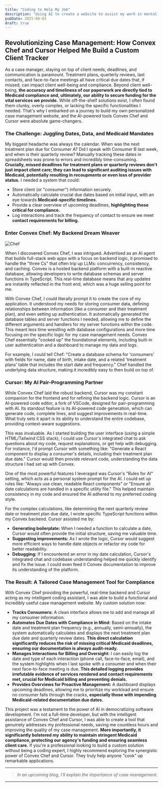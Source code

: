 ```yaml
---
title: "Coding to Help My Job"
description: "Using AI to create a website to assist my work in mental health"
pubDate: 2025-08-03
draft: true
---
```


## Revolutionizing Case Management: How Convex Chef and Cursor Helped Me Build a Custom Client Tracker

As a case manager, staying on top of client needs, deadlines, and communication is paramount. Treatment plans, quarterly reviews, last contacts, and face-to-face meetings all have critical due dates that, if missed, can impact client well-being and compliance. Beyond client well-being, **the accuracy and timeliness of our paperwork are directly tied to Medicaid compliance and, ultimately, our ability to secure funding for the vital services we provide.** While off-the-shelf solutions exist, I often found them clunky, overly complex, or lacking the specific functionalities I needed. That's why I embarked on a journey to build my own personalized case management website, and the AI-powered tools Convex Chef and Cursor were absolute game-changers.

### The Challenge: Juggling Dates, Data, and Medicaid Mandates

My biggest headache was always the calendar. When was the next treatment plan due for Consumer A? Did I speak with Consumer B last week, and when is their quarterly review? Manually tracking these dates in spreadsheets was prone to errors and incredibly time-consuming. **Crucially, missed deadlines for treatment plans or quarterly reviews don't just impact client care; they can lead to significant auditing issues with Medicaid, potentially resulting in recoupments or even loss of provider status.** I needed a system that could:

* Store client (or "consumer") information securely.
* Automatically calculate crucial due dates based on initial input, with an eye towards **Medicaid-specific timelines.**
* Provide a clear overview of upcoming deadlines, **highlighting those critical for compliance.**
* Log interactions and track the frequency of contact to ensure we meet **contact requirements for billing.**

### Enter Convex Chef: My Backend Dream Weaver

![Chef](https://22yjaf7c2x.ufs.sh/f/avP9Ws4j0vyMKZbxPGIzmRN1At7Jq2kOPsiraCoFnV89Xc6y)

When I discovered Convex Chef, I was intrigued. Advertised as an AI agent that builds full-stack web apps with a focus on backend logic, it promised to handle the "three Cs" that often trip up LLMs: concurrency, consistency, and caching. Convex is a hosted backend platform with a built-in reactive database, allowing developers to write database schemas and server functions in TypeScript. This real-time database means that any updates are instantly reflected in the front end, which was a huge selling point for me.

With Convex Chef, I could literally prompt it to create the core of my application. It understood my needs for storing consumer data, defining relationships between information (like a consumer and their treatment plan), and even setting up authentication. It automatically generated the database tables and server functions I needed, allowing me to define the different arguments and handlers for my server functions within the code. This meant less time wrestling with database configurations and more time focusing on the specific logic for my case management needs. Convex Chef essentially "cooked up" the foundational elements, including built-in user authentication and a dashboard to manage my data and logs.

For example, I could tell Chef: "Create a database schema for 'consumers' with fields for name, date of birth, intake date, and a related 'treatment plans' table that includes the start date and frequency." Chef handled the underlying data structure, making it incredibly easy to then build on top of.

### Cursor: My AI Pair-Programming Partner

While Convex Chef laid the robust backend, Cursor was my constant companion for the frontend and for refining the backend logic. Cursor is an AI-powered code editor, a fork of VSCode, designed for pair-programming with AI. Its standout feature is its AI-powered code generation, which can generate code, complete lines, and suggest improvements in real-time. What truly sets it apart is its ability to understand the entire codebase, providing context-aware suggestions.

This was invaluable. As I started building the user interface (using a simple HTML/Tailwind CSS stack), I could use Cursor's integrated chat to ask questions about my code, request explanations, or get help with debugging. For instance, I'd prompt Cursor with something like: "Generate a React component to display a consumer's details, including their treatment plan due date." Cursor would then provide relevant code, understanding the data structure I had set up with Convex.

One of the most powerful features I leveraged was Cursor's "Rules for AI" setting, which acts as a personal system prompt for the AI. I could set up rules like: "Always use clean, readable React components" or "Ensure all date calculations are handled in a specific utility file." This helped maintain consistency in my code and ensured the AI adhered to my preferred coding style.

For the complex calculations, like determining the next quarterly review date or treatment plan due date, I wrote specific TypeScript functions within my Convex backend. Cursor assisted me by:

* **Generating boilerplate:** When I needed a function to calculate a date, Cursor would often provide the initial structure, saving me valuable time.
* **Suggesting improvements:** As I wrote the logic, Cursor would suggest more efficient ways to handle date objects or refactor my code for better readability.
* **Debugging:** If I encountered an error in my date calculation, Cursor's integrated chat and codebase understanding helped me quickly identify and fix the issue. I could even feed it Convex documentation to improve its understanding of the platform.

### The Result: A Tailored Case Management Tool for Compliance

With Convex Chef providing the powerful, real-time backend and Cursor acting as my intelligent coding assistant, I was able to build a functional and incredibly useful case management website. My custom solution now:

* **Tracks Consumers:** A clean interface allows me to add and manage all my consumer information.
* **Automates Due Dates with Compliance in Mind:** Based on the intake date and treatment plan frequency (e.g., annually, semi-annually), the system automatically calculates and displays the next treatment plan due date and quarterly review dates. **This direct calculation significantly reduces the risk of missing critical Medicaid deadlines, ensuring our documentation is always audit-ready.**
* **Manages Interactions for Billing and Oversight:** I can easily log the date and type of each interaction (phone call, face-to-face, email), and the system highlights when I last spoke with a consumer and when their next face-to-face meeting is due. **This detailed logging provides irrefutable evidence of services rendered and contact requirements met, crucial for Medicaid billing and preventing denials.**
* **Provides Overviews for Proactive Management:** A dashboard displays upcoming deadlines, allowing me to prioritize my workload and ensure no consumer falls through the cracks, **especially those with impending Medicaid-related documentation due dates.**

This project was a testament to the power of AI in democratizing software development. I'm not a full-time developer, but with the intelligent assistance of Convex Chef and Cursor, I was able to create a tool that genuinely addresses my professional needs, saving me countless hours and improving the quality of my case management. **More importantly, it significantly bolstered my ability to maintain stringent Medicaid compliance, protecting our agency's funding and ensuring seamless client care.** If you're a professional looking to build a custom solution without being a coding expert, I highly recommend exploring the synergistic power of Convex Chef and Cursor. They truly help anyone "cook" up remarkable applications.

---
> *In an upcoming blog, I'll explain the importance of case management*.
---
